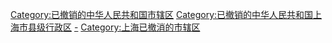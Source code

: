 [[Category:已撤销的中华人民共和国市辖区|Category:已撤销的中华人民共和国市辖区]]
[[Category:已撤销的中华人民共和国上海市县级行政区|Category:已撤销的中华人民共和国上海市县级行政区]]
[[Category:上海市辖区|-]]
[[Category:上海已撤消的市辖区|Category:上海已撤消的市辖区]]